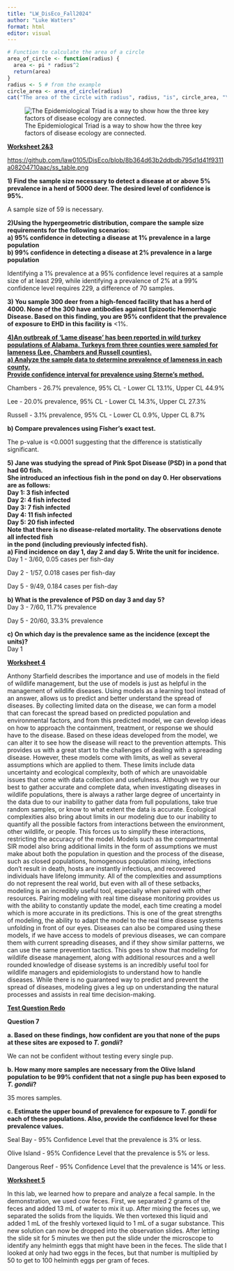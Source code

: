 ---
title: "LW_DisEco_Fall2024"
author: "Luke Watters"
format: html
editor: visual
---

```{r}
# Function to calculate the area of a circle
area_of_circle <- function(radius) {
  area <- pi * radius^2
  return(area)
}
radius <- 5 # from the example
circle_area <- area_of_circle(radius)
cat("The area of the circle with radius", radius, "is", circle_area, "\n")
```

![The Epidemiological Triad is a way to show how the three key factors of disease ecology are connected.](images/clipboard-2779519854.png)

[**Worksheet 2&3**]{.underline}

<https://github.com/law0105/DisEco/blob/8b364d63b2ddbdb795d1d41f9311a08204710aac/ss_table.png>

**1) Find the sample size necessary to detect a disease at or above 5% prevalence in a herd of 5000 deer. The desired level of confidence is 95%.**

A sample size of 59 is necessary.

**2)Using the hypergeometric distribution, compare the sample size requirements for the following scenarios:\
a) 95% confidence in detecting a disease at 1% prevalence in a large population\
b) 99% confidence in detecting a disease at 2% prevalence in a large population**

Identifying a 1% prevalence at a 95% confidence level requires at a sample size of at least 299, while identifying a prevalence of 2% at a 99% confidence level requires 229, a difference of 70 samples.

**3) You sample 300 deer from a high-fenced facility that has a herd of 4000. None of the 300 have antibodies against Epizootic Hemorrhagic Disease. Based on this finding, you are 95% confident that the prevalence of exposure to EHD in this facility is** \<1%.

[**4)An outbreak of ‘Lame disease’ has been reported in wild turkey populations of Alabama. Turkeys from three counties were sampled for lameness (Lee, Chambers and Russell counties).\
a) Analyze the sample data to determine prevalence of lameness in each county.\
Provide confidence interval for prevalence using Sterne’s method.**]{.underline}

Chambers - 26.7% prevalence, 95% CL - Lower CL 13.1%, Upper CL 44.9%

Lee - 20.0% prevalence, 95% CL - Lower CL 14.3%, Upper CL 27.3%

Russell - 3.1% prevalence, 95% CL - Lower CL 0.9%, Upper CL 8.7%\

**b) Compare prevalences using Fisher’s exact test.**

The p-value is \<0.0001 suggesting that the difference is statistically significant.

**5) Jane was studying the spread of Pink Spot Disease (PSD) in a pond that had 60 fish.\
She introduced an infectious fish in the pond on day 0. Her observations are as follows:\
Day 1: 3 fish infected\
Day 2: 4 fish infected\
Day 3: 7 fish infected\
Day 4: 11 fish infected\
Day 5: 20 fish infected\
Note that there is no disease-related mortality. The observations denote all infected fish\
in the pond (including previously infected fish).\
a) Find incidence on day 1, day 2 and day 5. Write the unit for incidence.**\
Day 1 - 3/60, 0.05 cases per fish-day

Day 2 - 1/57, 0.018 cases per fish-day

Day 5 - 9/49, 0.184 cases per fish-day

**b) What is the prevalence of PSD on day 3 and day 5?**\
Day 3 - 7/60, 11.7% prevalence

Day 5 - 20/60, 33.3% prevalence

**c) On which day is the prevalence same as the incidence (except the units)?**\
Day 1

[**Worksheet 4**]{.underline}

Anthony Starfield describes the importance and use of models in the field of wildlife management, but the use of models is just as helpful in the management of wildlife diseases. Using models as a learning tool instead of an answer, allows us to predict and better understand the spread of diseases. By collecting limited data on the disease, we can form a model that can forecast the spread based on predicted population and environmental factors, and from this predicted model, we can develop ideas on how to approach the containment, treatment, or response we should have to the disease. Based on these ideas developed from the model, we can alter it to see how the disease will react to the prevention attempts. This provides us with a great start to the challenges of dealing with a spreading disease. However, these models come with limits, as well as several assumptions which are applied to them. These limits include data uncertainty and ecological complexity, both of which are unavoidable issues that come with data collection and usefulness. Although we try our best to gather accurate and complete data, when investigating diseases in wildlife populations, there is always a rather large degree of uncertainty in the data due to our inability to gather data from full populations, take true random samples, or know to what extent the data is accurate. Ecological complexities also bring about limits in our modeling due to our inability to quantify all the possible factors from interactions between the environment, other wildlife, or people. This forces us to simplify these interactions, restricting the accuracy of the model. Models such as the compartmental SIR model also bring additional limits in the form of assumptions we must make about both the population in question and the process of the disease, such as closed populations, homogenous population mixing, infections don’t result in death, hosts are instantly infectious, and recovered individuals have lifelong immunity. All of the complexities and assumptions do not represent the real world, but even with all of these setbacks, modeling is an incredibly useful tool, especially when paired with other resources. Pairing modeling with real time disease monitoring provides us with the ability to constantly update the model, each time creating a model which is more accurate in its predictions. This is one of the great strengths of modeling, the ability to adapt the model to the real time disease systems unfolding in front of our eyes. Diseases can also be compared using these models, if we have access to models of previous diseases, we can compare them with current spreading diseases, and if they show similar patterns, we can use the same prevention tactics. This goes to show that modeling for wildlife disease management, along with additional resources and a well rounded knowledge of disease systems is an incredibly useful tool for wildlife managers and epidemiologists to understand how to handle diseases. While there is no guaranteed way to predict and prevent the spread of diseases, modeling gives a leg up on understanding the natural processes and assists in real time decision-making.

[**Test Question Redo**]{.underline}

**Question 7**

**a. Based on these findings, how confident are you that none of the pups at these sites are exposed to *T. gondii*?**

We can not be confident without testing every single pup.

**b. How many more samples are necessary from the Olive Island population to be 99% confident that not a single pup has been exposed to *T. gondii*?**

35 mores samples.

**c. Estimate the upper bound of prevalence for exposure to *T. gondii* for each of these populations. Also, provide the confidence level for these prevalence values.**

Seal Bay - 95% Confidence Level that the prevalence is 3% or less.

Olive Island - 95% Confidence Level that the prevalence is 5% or less.

Dangerous Reef - 95% Confidence Level that the prevalence is 14% or less.

[**Worksheet 5**]{.underline}

In this lab, we learned how to prepare and analyze a fecal sample. In the demonstration, we used cow feces. First, we separated 2 grams of the feces and added 13 mL of water to mix it up. After mixing the feces up, we separated the solids from the liquids. We then vortexed this liquid and added 1 mL of the freshly vortexed liquid to 1 mL of a sugar substance. This new solution can now be dropped into the observation slides. After letting the slide sit for 5 minutes we then put the slide under the microscope to identify any helminth eggs that might have been in the feces. The slide that I looked at only had two eggs in the feces, but that number is multiplied by 50 to get to 100 helminth eggs per gram of feces.
